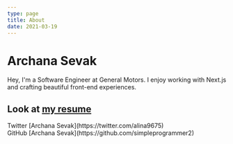 ```yaml
---
type: page
title: About
date: 2021-03-19
---
```


# Archana Sevak

Hey, I'm a Software Engineer at General Motors. I enjoy working with Next.js and crafting beautiful front-end experiences.

Look at [my resume](ArchanaSevak.pdf)
---

<div>
  Twitter [Archana Sevak](https://twitter.com/alina9675)
  <br />
  GitHub [Archana Sevak](https://github.com/simpleprogrammer2)
  <br />
 
</div>
